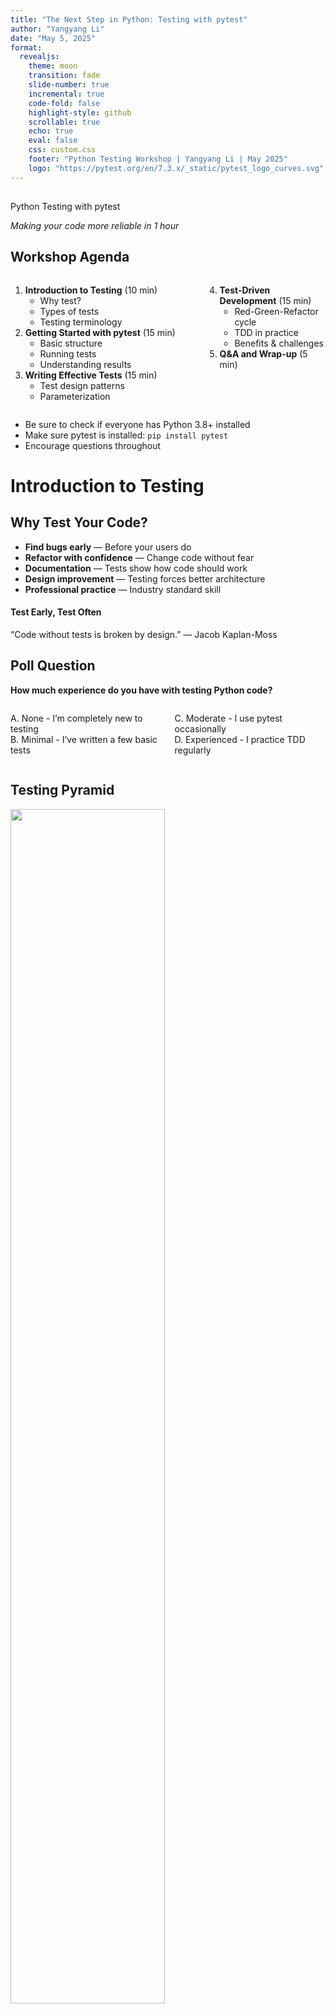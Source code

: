 ```yaml
---
title: "The Next Step in Python: Testing with pytest"
author: "Yangyang Li"
date: "May 5, 2025"
format:
  revealjs:
    theme: moon
    transition: fade
    slide-number: true
    incremental: true
    code-fold: false
    highlight-style: github
    scrollable: true
    echo: true
    eval: false
    css: custom.css
    footer: "Python Testing Workshop | Yangyang Li | May 2025"
    logo: "https://pytest.org/en/7.3.x/_static/pytest_logo_curves.svg"
---
```


## {.center .middle background-color="#053660"}

:::{.r-fit-text}
Python Testing with pytest
:::

:::{.subtitle}
*Making your code more reliable in 1 hour*
:::

## Workshop Agenda {.smaller}

::: {.columns}
::: {.column width="60%"}
1. **Introduction to Testing** (10 min)
   - Why test?
   - Types of tests
   - Testing terminology

2. **Getting Started with pytest** (15 min)
   - Basic structure
   - Running tests
   - Understanding results

3. **Writing Effective Tests** (15 min)
   - Test design patterns
   - Parameterization
:::

::: {.column width="40%"}
4. **Test-Driven Development** (15 min)
   - Red-Green-Refactor cycle
   - TDD in practice
   - Benefits & challenges

5. **Q&A and Wrap-up** (5 min)
:::
:::

::: {.notes}
- Be sure to check if everyone has Python 3.8+ installed
- Make sure pytest is installed: `pip install pytest`
- Encourage questions throughout
:::

# Introduction to Testing {background-color="#053660" .center}

## Why Test Your Code? {.smaller}

::: {.incremental}
- **Find bugs early** — Before your users do
- **Refactor with confidence** — Change code without fear
- **Documentation** — Tests show how code should work
- **Design improvement** — Testing forces better architecture
- **Professional practice** — Industry standard skill
:::

::: {.fragment .fade-in-then-semi-out}
::::{.callout-tip}
#### Test Early, Test Often
"Code without tests is broken by design." — Jacob Kaplan-Moss
::::
:::

## Poll Question {.poll background-color="#0a0a0a"}

::: {.poll-question}
**How much experience do you have with testing Python code?**
:::

:::{.columns}
:::{.column width="50%"}
A. None - I'm completely new to testing  
B. Minimal - I've written a few basic tests  
:::
:::{.column width="50%"}
C. Moderate - I use pytest occasionally  
D. Experienced - I practice TDD regularly
:::
:::

## Testing Pyramid {.smaller}

![](https://miro.medium.com/max/1400/1*Tcj3OsK8Kou7tCMQgeeCuw.png){width="70%" fig-align="center"}

::: {.columns}
::: {.column width="50%"}
**Unit tests**
- Test individual functions
- Fast, isolated
- Many tests
:::

::: {.column width="50%"}
**Integration tests**
- Test component interaction
- Fewer, more complex
:::
:::

# Getting Started with pytest {background-color="#053660" .center}

## Why pytest? {.smaller}

::: {.columns}
::: {.column width="50%"}
**Advantages**<br>
- Simple, Pythonic syntax<br>
- Rich assertion messages<br>
- Powerful fixtures & plugins<br>
- Easy parameterization
:::

::: {.column width="50%"}
**vs. unittest**
```python
# unittest
self.assertEqual(1 + 1, 2)

# pytest - simpler!
assert 1 + 1 == 2
```
:::
:::

::: {.fragment}
```bash
# Installation
pip install pytest
```
:::

## Basic pytest Structure {.smaller}

```python
# | code-line-numbers: "|9,10"

# test_example.py
def test_addition():
    # Simple assertions
    assert 1 + 1 == 2


def test_string_methods():
    # pytest shows values on failure
    assert "hello".upper() == "HELLO"
    assert "world".capitalize() == "World"
```

::: {.fragment}
```bash
# Run with:
pytest test_example.py -v

# Output:
# test_example.py::test_addition PASSED
# test_example.py::test_string_methods PASSED
```
:::

## Live Exercise {.exercise}

::: {.callout-note}
### Let's write a test together!
:::

1. Create `calculator.py` with basic functions:
   ```python
   def add(a, b): 
       return a + b
   ```

2. Write `test_calculator.py`:
   ```python
   # | code-line-numbers: "|5,6"

   from calculator import add
   

   def test_add():
       assert add(1, 2) == 3
       assert add(-1, 1) == 0
   ```

3. Run: `pytest test_calculator.py -v`

# Writing Effective Tests {background-color="#053660" .center}

## The AAA Pattern {auto-animate=true}

:::{.r-fit-text}
**A**rrange → **A**ct → **A**ssert
:::

## The AAA Pattern {auto-animate=true .smaller}

::: {.columns}
::: {.column width="50%"}
```python
#| code-line-numbers: "|3,4|6,7|9,10"
 
# Testing a User class
def test_valid_email():
    # Arrange
    user = User('Test', 'test@example.com')
    
    # Act
    result = user.is_valid_email()
    
    # Assert
    assert result is True
```
:::

::: {.column width="50%"}
```python
class User:
    def __init__(self, name, email):
        self.name = name
        self.email = email
        
    def is_valid_email(self):
        return ('@' in self.email 
                and '.' in self.email)
```
:::
:::

## Parameterized Tests {.smaller}

:::{.columns}
:::{.column}
**Before**

```python
def test_email_valid():
    user = User('Test', 'test@example.com')
    assert user.is_valid_email() is True

def test_email_invalid_no_at():
    user = User('Test', 'invalid-email')
    assert user.is_valid_email() is False
    
def test_email_invalid_no_dot():
    user = User('Test', 'invalid@nodotatall')
    assert user.is_valid_email() is False
```
:::

:::{.column}
**After**

```python
#| code-line-numbers: "|3-8"
import pytest

@pytest.mark.parametrize("email,expected", [
    ("test@example.com", True),
    ("invalid-email", False),
    ("another@test.org", True),
    ("missing-dot@com", False),
])
def test_email_validation(email, expected):
    user = User('Test', email)
    assert user.is_valid_email() is expected
```
:::
:::

## Poll Question {.poll background-color="#0a0a0a"}

::: {.poll-question}
**What are you most interested in testing?**
:::

:::{.columns}
:::{.column width="50%"}
A. Functions with calculations  
B. Data validation logic  
:::
:::{.column width="50%"}
C. API interactions  
D. Database operations
:::
:::

# Test-Driven Development {background-color="#053660" .center}

## The TDD Cycle {.center}

![](https://upload.wikimedia.org/wikipedia/commons/0/0b/TDD_Global_Lifecycle.png){width="70%" fig-align="center"}

::: {.incremental}
1. **Red**: Write a failing test
2. **Green**: Write minimal code to pass
3. **Refactor**: Improve without breaking tests
:::

## TDD Demo: Shopping Cart {.smaller}

:::{.panel-tabset}
### Red Phase
```python
def test_add_item():
    cart = ShoppingCart()
    cart.add_item("apple", 1.0)
    assert cart.total() == 1.0
```

### Green Phase
```python
class ShoppingCart:
    def __init__(self):
        self.items = {}
    
    def add_item(self, name, price):
        self.items[name] = price
        
    def total(self):
        return sum(self.items.values())
```

### Next Test
```python
def test_apply_discount():
    cart = ShoppingCart()
    cart.add_item("apple", 10.0)
    cart.apply_discount(10)  # 10% discount
    assert cart.total() == 9.0
```

### Implementation
```python
def apply_discount(self, percentage):
    self._discount = percentage / 100
    
def total(self):
    subtotal = sum(self.items.values())
    return subtotal * (1 - self._discount)
```
:::

## Statistics Function Example {.smaller}

:::{.panel-tabset}
### Test First
```python
def test_calculate_statistics():
    numbers = [1, 2, 3, 4, 5]
    stats = calculate_statistics(numbers)
    assert stats["min"] == 1
    assert stats["max"] == 5
    assert stats["average"] == 3.0
```

### Implementation
```python
def calculate_statistics(numbers):
    if not numbers:
        raise ValueError("Cannot calculate statistics of empty list")
    return {
        "min": min(numbers),
        "max": max(numbers),
        "average": sum(numbers) / len(numbers)
    }
```

### Edge Cases
```python
def test_empty_list():
    with pytest.raises(ValueError) as excinfo:
        calculate_statistics([])
    assert "empty list" in str(excinfo.value)
    
def test_single_value():
    stats = calculate_statistics([42])
    assert stats["min"] == stats["max"] == stats["average"] == 42
```
:::

## TDD Benefits & Challenges {.smaller}

:::{.columns}
:::{.column width="50%"}
**Benefits**<br>
- Forces clear requirements<br>
- Prevents over-engineering<br>
- Built-in regression testing<br>
- Improves API design<br>
- Documentation by example
:::

:::{.column width="50%"}
**Challenges**<br>
- Learning curve<br>
- Requires discipline<br>
- Can slow initial development<br>
- Test maintenance<br>
- "Test-induced design damage"
:::
:::

:::{.fragment}
::::{.callout-tip}
Start small and build your testing habit incrementally!
::::
:::

## Poll Question {.poll background-color="#0a0a0a"}

::: {.poll-question}
**How might TDD change your workflow?**
:::

:::{.columns}
:::{.column width="50%"}
A. Initial slowdown but long-term gain  
B. Clarify requirements before coding 
:::
:::{.column width="50%"}
C. Improve my code architecture  
D. Still not convinced it's worth it
:::
:::

# Wrap-up {background-color="#053660" .center}

## Key Takeaways {.smaller}

::: {.incremental}
1. **Testing is an investment** in code quality and maintainability
2. **pytest makes testing approachable** with simple syntax and powerful features
3. **Start with simple unit tests** and build from there
4. **TDD can guide development** and improve your software design
5. **Practice is essential** to get comfortable with testing
:::

## Resources {.smaller}

:::{.columns}
:::{.column width="60%"}
- [pytest Documentation](https://docs.pytest.org/)
- [Python Testing with pytest (Brian Okken)](https://pragprog.com/titles/bopytest2/python-testing-with-pytest-second-edition/)
- [Real Python Testing Guides](https://realpython.com/pytest-python-testing/)
- Workshop materials: [github.com/cauliyang/python-testing-workshop](https://github.com/cauliyang/python-testing-workshop)
:::

:::{.column width="40%"}
![](https://pytest.org/en/7.3.x/_static/pytest_logo_curves.svg){width="70%" fig-align="center"}
:::
:::

## Thank You! {.center background-color="#053660"}

:::{.r-fit-text}
Questions?
:::

Contact: [yangyang.li@northwestern.edu](mailto:yangyang.li@northwestern.edu)  
GitHub: [@cauliyang](https://github.com/cauliyang)